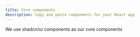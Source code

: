 ---
title: Core components
description: Copy and paste components for your React app
---

We use shadcn/ui components as our core components